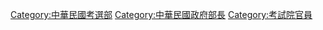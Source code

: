 [[Category:中華民國考選部|Category:中華民國考選部]]
[[Category:中華民國政府部長|Category:中華民國政府部長]]
[[Category:考試院官員|Category:考試院官員]]